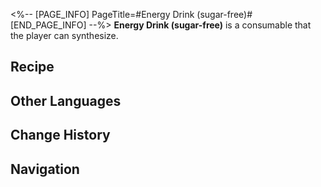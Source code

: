 <%-- [PAGE_INFO]
PageTitle=#Energy Drink (sugar-free)#
[END_PAGE_INFO] --%>
{{Consumable Infobox
|id          = 402003
|image       = Item Energy Drink (sugar-free).png{{subst:void|<!--$UPLOAD:<<SpriteOutput/ItemFigures/402003.png>-<Item Energy Drink (sugar-free).png>-<Consumable Icons>>-->}}
|type        = Energy Regen Consumables
|rarity      = 3
|effect      = Upon use, immediately regenerates 50% of Max Energy for a single ally.
|description = A bottle of Energy Drink. Some may call it soulless, but honestly, it's not that bad.
|effectType  = 
|effectType2 = 
|effectType3 = 
|recipe      = {{cx|Source missing}}
|source1     = [[Omni-Synthesizer]]
|source2     = 
|source3     = 
}}
{{Description|''"Being slim is more about tricking the eye. It doesn't necessarily have to do with my weight."''}}
'''Energy Drink (sugar-free)''' is a consumable that the player can synthesize.

==Recipe==
{{Recipe
|type                   = Synthesis
|group                  = Consumable
|Phlogiston             = 4
|Virtual Particle       = 2
|Tree Bark of Erudition = 2
|sort                   = Phlogiston;Virtual Particle;Tree Bark of Erudition
}}

==Other Languages==
{{Other Languages
|en   = Energy Drink (sugar-free)
|zhs  = 能量饮料（无糖）
|zht  = 能量飲料（無糖）
|ja   = エナジードリンク（無糖）
|ko   = 에너지 음료(무가당)
|es   = Bebida energética sin azúcar
|fr   = Boisson énergétique (sans sucre)
|ru   = Энергетический напиток (без сахара)
|th   = Energy Drink (sugar-free)
|vi   = Thức Uống Năng Lượng (Không Đường)
|de   = Energy-Drink (zuckerfrei)
|id   = Energy Drink (sugar-free)
|pt   = Energético (Sem Açúcar)
}}

==Change History==
{{Change History|1.0}}

==Navigation==
{{Consumable Navbox}}